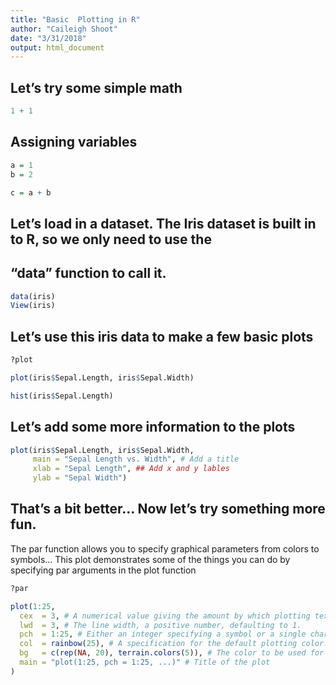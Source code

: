 ```yaml
---
title: "Basic  Plotting in R"
author: "Caileigh Shoot"
date: "3/31/2018"
output: html_document
---
```


## Let's try some simple math
```r
1 + 1
```


## Assigning variables
```r
a = 1
b = 2

c = a + b
```

## Let's load in a dataset. The Iris dataset is built in to R, so we only need to use the 
## "data" function to call it.
```r
data(iris)
View(iris)
```

## Let's use this iris data to make a few basic plots
```r
?plot
```

```r
plot(iris$Sepal.Length, iris$Sepal.Width)
```

```r
hist(iris$Sepal.Length)
```

## Let's add some more information to the plots
```r
plot(iris$Sepal.Length, iris$Sepal.Width, 
     main = "Sepal Length vs. Width", # Add a title
     xlab = "Sepal Length", ## Add x and y lables 
     ylab = "Sepal Width") 
```

## That's a bit better... Now let's try something more fun. 
The par function allows you to specify graphical parameters from colors to symbols... This plot demonstrates some of the things you can do by specifying par arguments in the plot function
```r
?par
```

```r
plot(1:25, 
  cex  = 3, # A numerical value giving the amount by which plotting text and symbols should be magnified relative to the default. 
  lwd  = 3, # The line width, a positive number, defaulting to 1.
  pch  = 1:25, # Either an integer specifying a symbol or a single character to be used as the default in plotting points. 
  col  = rainbow(25), # A specification for the default plotting color. See section ‘Color Specification’.
  bg   = c(rep(NA, 20), terrain.colors(5)), # The color to be used for the background of the device region.
  main = "plot(1:25, pch = 1:25, ...)" # Title of the plot
)
```